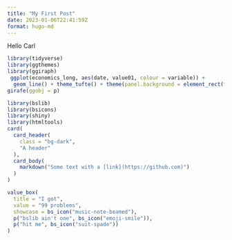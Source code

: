 ```yaml
---
title: "My First Post"
date: 2023-01-06T22:41:59Z
format: hugo-md
---
```


Hello Carl

```r
library(tidyverse)
library(ggthemes)
library(ggiraph)
 ggplot(economics_long, aes(date, value01, colour = variable)) + 
  geom_line() + theme_tufte() + theme(panel.background = element_rect(fill = "pink") )
girafe(ggobj = p)

```

```r
library(bslib)
library(bsicons)
library(shiny)
library(htmltools)
card(
  card_header(
    class = "bg-dark",
    "A header"
  ),
  card_body(
    markdown("Some text with a [link](https://github.com)")
  )
)
```

```r
value_box(
  title = "I got", 
  value = "99 problems",
  showcase = bs_icon("music-note-beamed"),
  p("bslib ain't one", bs_icon("emoji-smile")),
  p("hit me", bs_icon("suit-spade"))
)
```